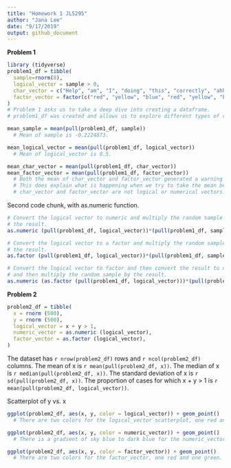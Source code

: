 ```yaml
---
title: "Homework 1 JL5295"
author: "Jana Lee"
date: "9/17/2019"
output: github_document
---
```

**Problem 1**
```r
library (tidyverse)
problem1_df = tibble(
  sample=rnorm(8),
  logical_vector = sample > 0,
  char_vector = c("Help", "am", "I", "doing", "this", "correctly", "ahh", "ahh"),
  factor_vector = factor(c("red", "yellow", "blue", "red", "yellow", "blue","red", "red"))
)
# Problem 1 asks us to take a deep dive into creating a dataframe. 
# problem1_df was created and allows us to explore different types of vectors.

mean_sample = mean(pull(problem1_df, sample))
  # Mean of sample is -0.2224873.

mean_logical_vector = mean(pull(problem1_df, logical_vector))
  # Mean of logical_vector is 0.5.

mean_char_vector = mean(pull(problem1_df, char_vector))
mean_factor_vector = mean(pull(problem1_df, factor_vector))
  # Both the mean of char_vector and factor_vector generated a warning message. 
  # This does explain what is happening when we try to take the mean because 
  # char_vector and factor_vector are not logical or numerical vectors.
```

Second code chunk, with as.numeric function.
```r
# Convert the logical vector to numeric and multiply the random sample by 
# the result.
as.numeric (pull(problem1_df, logical_vector))*(pull(problem1_df, sample))

# Convert the logical vector to a factor and multiply the random sample by 
# the result.
as.factor (pull(problem1_df, logical_vector))*(pull(problem1_df, sample))

# Convert the logical vector to factor and then convert the result to nnumeric 
# and then multiply the random sample by the result.
as.numeric (as.factor (pull(problem1_df, logical_vector)))*(pull(problem1_df, sample))

```

**Problem 2**
```r
problem2_df = tibble(
  x = rnorm (500),
  y = rnorm (500),
  logical_vector = x + y > 1,
  numeric_vector = as.numeric (logical_vector),
  factor_vector = as.factor (logical_vector),
)
```
The dataset has `r nrow(problem2_df)` rows and `r ncol(problem2_df)` columns.
The mean of x is `r mean(pull(problem2_df, x))`.
The median of x is `r median(pull(problem2_df, x))`.
The standard deviation of x is `r sd(pull(problem2_df, x))`.
The proportion of cases for which x + y > 1 is `r mean(pull(problem2_df, logical_vector))`.

Scatterplot of y vs. x
```r
ggplot(problem2_df, aes(x, y, color = logical_vector)) + geom_point()
  # There are two colors for the logical_vector scatterplot, one red and one green.

ggplot(problem2_df, aes(x, y, color = numeric_vector)) + geom_point()
  # There is a gradient of sky blue to dark blue for the numeric_vector scatterplot.

ggplot(problem2_df, aes(x, y, color = factor_vector)) + geom_point()
  # There are two colors for the factor_vector, one red and one green.
```

